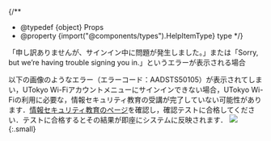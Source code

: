 
{/**
  * @typedef {object} Props
  * @property {import("@components/types").HelpItemType} type
  */}

<HelpItem lang="ja" type={props.type} >
  <Fragment slot="problem">「申し訳ありませんが、サインイン中に問題が発生しました。」または「Sorry, but we’re having trouble signing you in.」というエラーが表示される場合</Fragment>

  以下の画像のようなエラー（エラーコード：AADSTS50105）が表示されてしまい，UTokyo Wi-Fiアカウントメニューにサインインできない場合，UTokyo Wi-Fiの利用に必要な，情報セキュリティ教育の受講が完了していない可能性があります．[情報セキュリティ教育のページ](https://univtokyo.sharepoint.com/sites/Security/SitePages/Information_Security_Education.aspx)を確認し，確認テストに合格してください．テストに合格するとその結果が即座にシステムに反映されます．
  ![](/utokyo_wifi/img/account_menu_access_denied.png){:.small}
</HelpItem>
